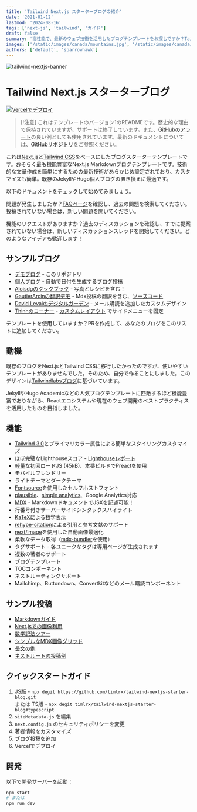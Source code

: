 ```yaml
---
title: 'Tailwind Next.js スターターブログの紹介'
date: '2021-01-12'
lastmod: '2024-08-16'
tags: ['next-js', 'tailwind', 'ガイド']
draft: false
summary: '高性能で、最新のウェブ技術を活用したブログテンプレートをお探しですか？Tailwind Next.js スターターブログテンプレートをチェックしてみてください。'
images: ['/static/images/canada/mountains.jpg', '/static/images/canada/toronto.jpg']
authors: ['default', 'sparrowhawk']
---
```


![tailwind-nextjs-banner](/static/images/twitter-card.png)

# Tailwind Next.js スターターブログ

[![Vercelでデプロイ](https://vercel.com/button)](https://vercel.com/new/git/external?repository-url=https://github.com/timlrx/tailwind-nextjs-starter-blog)

> [!注意]
> これはテンプレートのバージョン1のREADMEです。歴史的な理由で保持されていますが、サポートは終了しています。また、[GitHubのアラート](https://docs.github.com/en/get-started/writing-on-github/getting-started-with-writing-and-formatting-on-github/basic-writing-and-formatting-syntax#alerts)の良い例としても使用されています。最新のドキュメントについては、[GitHubリポジトリ](https://github.com/timlrx/tailwind-nextjs-starter-blog)をご参照ください。

これは[Next.js](https://nextjs.org/)と[Tailwind CSS](https://tailwindcss.com/)をベースにしたブログスターターテンプレートです。おそらく最も機能豊富なNext.js Markdownブログテンプレートです。技術的な文章作成を簡単にするための最新技術があらかじめ設定されており、カスタマイズも簡単。既存のJekyllやHugo個人ブログの置き換えに最適です。

以下のドキュメントをチェックして始めてみましょう。

問題が発生しましたか？[FAQページ](https://github.com/timlrx/tailwind-nextjs-starter-blog/wiki)を確認し、過去の問題を検索してください。投稿されていない場合は、新しい問題を開いてください。

機能のリクエストがありますか？過去のディスカッションを確認し、すでに提案されていない場合は、新しいディスカッションスレッドを開始してください。どのようなアイデアも歓迎します！

## サンプルブログ

- [デモブログ](https://tailwind-nextjs-starter-blog.vercel.app/) - このリポジトリ
- [個人ブログ](https://www.timlrx.com) - 自動で日付を生成するブログ投稿
- [Aloisdgのクックブック](https://tambouille.vercel.app/) - 写真とレシピを含む！
- [GautierArcinの翻訳デモ](https://tailwind-nextjs-starter-blog-seven.vercel.app/) - Mdx投稿の翻訳を含む、[ソースコード](https://github.com/GautierArcin/tailwind-nextjs-starter-blog/tree/demo/next-translate)
- [David Levaiのデジタルガーデン](https://davidlevai.com/) - メール購読を追加したカスタムデザイン
- [Thinhのコーナー](https://thinhcorner.com/) - [カスタムレイアウト](https://github.com/Th1nhNg0/th1nhng0.vercel.app/blob/5e73a420828d82f01e7147512a2c3273c4ec19f8/layouts/PostLayout.js) でサイドメニューを固定

テンプレートを使用していますか？PRを作成して、あなたのブログをこのリストに追加してください。

## 動機

既存のブログをNext.jsとTailwind CSSに移行したかったのですが、使いやすいテンプレートがありませんでした。そのため、自分で作ることにしました。このデザインは[Tailwindlabsブログ](https://github.com/tailwindlabs/blog.tailwindcss.com)に基づいています。

JekyllやHugo Academicなどの人気ブログテンプレートに匹敵するほど機能豊富でありながら、Reactエコシステムや現在のウェブ開発のベストプラクティスを活用したものを目指しました。

## 機能

- [Tailwind 3.0](https://tailwindcss.com/blog/tailwindcss-v3)とプライマリカラー属性による簡単なスタイリングカスタマイズ
- ほぼ完璧なLighthouseスコア - [Lighthouseレポート](https://www.webpagetest.org/result/210111_DiC1_08f3670c3430bf4a9b76fc3b927716c5/)
- 軽量な初回ロードJS (45kB)、本番ビルドでPreactを使用
- モバイルフレンドリー
- ライトテーマとダークテーマ
- [Fontsource](https://fontsource.org/)を使用したセルフホストフォント
- [plausible](https://plausible.io/)、[simple analytics](https://simpleanalytics.com/)、Google Analytics対応
- [MDX](https://mdxjs.com/) - MarkdownドキュメントでJSXを記述可能！
- 行番号付きサーバーサイドシンタックスハイライト
- [KaTeX](https://katex.org/)による数学表示
- [rehype-citation](https://github.com/timlrx/rehype-citation)による引用と参考文献のサポート
- [next/image](https://nextjs.org/docs/basic-features/image-optimization)を使用した自動画像最適化
- 柔軟なデータ取得（[mdx-bundler](https://github.com/kentcdodds/mdx-bundler)を使用）
- タグサポート - 各ユニークなタグは専用ページが生成されます
- 複数の著者のサポート
- ブログテンプレート
- TOCコンポーネント
- ネストルーティングサポート
- Mailchimp、Buttondown、Convertkitなどのメール購読コンポーネント

## サンプル投稿

- [Markdownガイド](https://tailwind-nextjs-starter-blog.vercel.app/blog/github-markdown-guide)
- [Next.jsでの画像利用](https://tailwind-nextjs-starter-blog.vercel.app/blog/guide-to-using-images-in-nextjs)
- [数学記法ツアー](https://tailwind-nextjs-starter-blog.vercel.app/blog/deriving-ols-estimator)
- [シンプルなMDX画像グリッド](https://tailwind-nextjs-starter-blog.vercel.app/blog/pictures-of-canada)
- [長文の例](https://tailwind-nextjs-starter-blog.vercel.app/blog/the-time-machine)
- [ネストルートの投稿例](https://tailwind-nextjs-starter-blog.vercel.app/blog/nested-route/introducing-multi-part-posts-with-nested-routing)

## クイックスタートガイド

1. JS版 - `npx degit https://github.com/timlrx/tailwind-nextjs-starter-blog.git`  
   または TS版 - `npx degit timlrx/tailwind-nextjs-starter-blog#typescript`
2. `siteMetadata.js` を編集
3. `next.config.js` のセキュリティポリシーを変更
4. 著者情報をカスタマイズ
5. ブログ投稿を追加
6. Vercelでデプロイ

## 開発

以下で開発サーバーを起動：

```bash
npm start
# または
npm run dev
```
